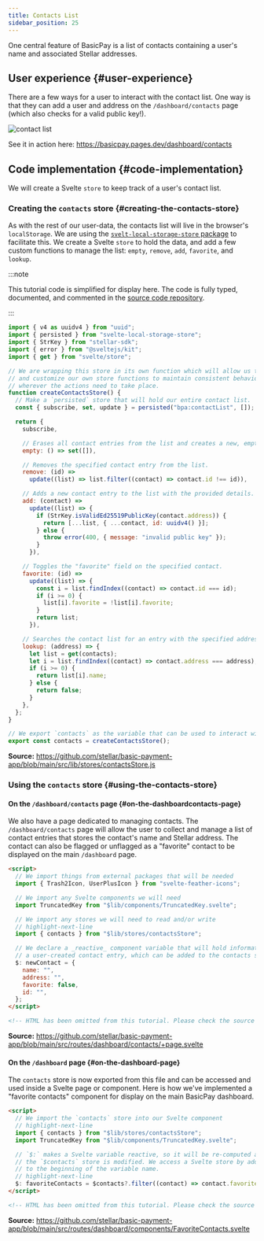 ```yaml
---
title: Contacts List
sidebar_position: 25
---
```


One central feature of BasicPay is a list of contacts containing a user's name and associated Stellar addresses.

## User experience {#user-experience}

There are a few ways for a user to interact with the contact list. One way is that they can add a user and address on the `/dashboard/contacts` page (which also checks for a valid public key!).

![contact list](/assets/add-contact.png)

See it in action here: https://basicpay.pages.dev/dashboard/contacts

## Code implementation {#code-implementation}

We will create a Svelte `store` to keep track of a user's contact list.

### Creating the `contacts` store {#creating-the-contacts-store}

As with the rest of our user-data, the contacts list will live in the browser's `localStorage`. We are using the [`svelt-local-storage-store` package] to facilitate this. We create a Svelte `store` to hold the data, and add a few custom functions to manage the list: `empty`, `remove`, `add`, `favorite`, and `lookup`.

:::note

This tutorial code is simplified for display here. The code is fully typed, documented, and commented in the [source code repository].

:::

```js title="/src/lib/stores/contactsStore.js"
import { v4 as uuidv4 } from "uuid";
import { persisted } from "svelte-local-storage-store";
import { StrKey } from "stellar-sdk";
import { error } from "@sveltejs/kit";
import { get } from "svelte/store";

// We are wrapping this store in its own function which will allow us to write
// and customize our own store functions to maintain consistent behavior
// wherever the actions need to take place.
function createContactsStore() {
  // Make a `persisted` store that will hold our entire contact list.
  const { subscribe, set, update } = persisted("bpa:contactList", []);

  return {
    subscribe,

    // Erases all contact entries from the list and creates a new, empty contact list.
    empty: () => set([]),

    // Removes the specified contact entry from the list.
    remove: (id) =>
      update((list) => list.filter((contact) => contact.id !== id)),

    // Adds a new contact entry to the list with the provided details.
    add: (contact) =>
      update((list) => {
        if (StrKey.isValidEd25519PublicKey(contact.address)) {
          return [...list, { ...contact, id: uuidv4() }];
        } else {
          throw error(400, { message: "invalid public key" });
        }
      }),

    // Toggles the "favorite" field on the specified contact.
    favorite: (id) =>
      update((list) => {
        const i = list.findIndex((contact) => contact.id === id);
        if (i >= 0) {
          list[i].favorite = !list[i].favorite;
        }
        return list;
      }),

    // Searches the contact list for an entry with the specified address.
    lookup: (address) => {
      let list = get(contacts);
      let i = list.findIndex((contact) => contact.address === address);
      if (i >= 0) {
        return list[i].name;
      } else {
        return false;
      }
    },
  };
}

// We export `contacts` as the variable that can be used to interact with the contacts store.
export const contacts = createContactsStore();
```

**Source:** https://github.com/stellar/basic-payment-app/blob/main/src/lib/stores/contactsStore.js

### Using the `contacts` store {#using-the-contacts-store}

#### On the `/dashboard/contacts` page {#on-the-dashboardcontacts-page}

We also have a page dedicated to managing contacts. The `/dashboard/contacts` page will allow the user to collect and manage a list of contact entries that stores the contact's name and Stellar address. The contact can also be flagged or unflagged as a "favorite" contact to be displayed on the main `/dashboard` page.

```html title="/src/routes/dashboard/contacts/+page.svelte"
<script>
  // We import things from external packages that will be needed
  import { Trash2Icon, UserPlusIcon } from "svelte-feather-icons";

  // We import any Svelte components we will need
  import TruncatedKey from "$lib/components/TruncatedKey.svelte";

  // We import any stores we will need to read and/or write
  // highlight-next-line
  import { contacts } from "$lib/stores/contactsStore";

  // We declare a _reactive_ component variable that will hold information for
  // a user-created contact entry, which can be added to the contacts store.
  $: newContact = {
    name: "",
    address: "",
    favorite: false,
    id: "",
  };
</script>

<!-- HTML has been omitted from this tutorial. Please check the source file -->
```

**Source:** https://github.com/stellar/basic-payment-app/blob/main/src/routes/dashboard/contacts/+page.svelte

#### On the `/dashboard` page {#on-the-dashboard-page}

The `contacts` store is now exported from this file and can be accessed and used inside a Svelte page or component. Here is how we've implemented a "favorite contacts" component for display on the main BasicPay dashboard.

```html title="/src/routes/dashboard/components/FavoriteContacts.svelte"
<script>
  // We import the `contacts` store into our Svelte component
  // highlight-next-line
  import { contacts } from "$lib/stores/contactsStore";
  import TruncatedKey from "$lib/components/TruncatedKey.svelte";

  // `$:` makes a Svelte variable reactive, so it will be re-computed any time
  // the `$contacts` store is modified. We access a Svelte store by adding `$`
  // to the beginning of the variable name.
  // highlight-next-line
  $: favoriteContacts = $contacts?.filter((contact) => contact.favorite);
</script>

<!-- HTML has been omitted from this tutorial. Please check the source file -->
```

**Source:** https://github.com/stellar/basic-payment-app/blob/main/src/routes/dashboard/components/FavoriteContacts.svelte

[`svelt-local-storage-store` package]: https://github.com/joshnuss/svelte-local-storage-store
[source code repository]: https://github.com/stellar/basic-payment-app
